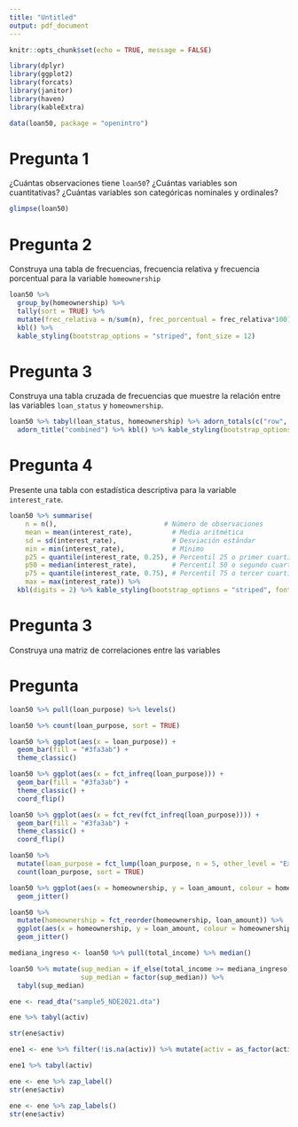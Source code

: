 ```yaml
---
title: "Untitled"
output: pdf_document
---
```


```r
knitr::opts_chunk$set(echo = TRUE, message = FALSE)
```


```r
library(dplyr)
library(ggplot2)
library(forcats)
library(janitor)
library(haven)
library(kableExtra)
```

```r
data(loan50, package = "openintro")
```


# Pregunta 1

¿Cuántas observaciones tiene `loan50`? ¿Cuántas variables son cuantitativas? ¿Cuántas variables son categóricas nominales y ordinales?  

```r
glimpse(loan50)
```

# Pregunta 2

Construya una tabla de frecuencias, frecuencia relativa y frecuencia porcentual para la variable `homeownership`

```r
loan50 %>%
  group_by(homeownership) %>%
  tally(sort = TRUE) %>% 
  mutate(frec_relativa = n/sum(n), frec_porcentual = frec_relativa*100) %>%
  kbl() %>%
  kable_styling(bootstrap_options = "striped", font_size = 12)
```

# Pregunta 3

Construya una tabla cruzada de frecuencias que muestre la relación entre las variables `loan_status` y `homeownership`. 

```r
loan50 %>% tabyl(loan_status, homeownership) %>% adorn_totals(c("row", "col")) %>%
  adorn_title("combined") %>% kbl() %>% kable_styling(bootstrap_options = "striped", font_size = 12)
```

# Pregunta 4

Presente una tabla con estadística descriptiva para la variable `interest_rate`.

```r
loan50 %>% summarise(
    n = n(),                           # Número de observaciones
    mean = mean(interest_rate),          # Media aritmética
    sd = sd(interest_rate),              # Desviación estándar
    min = min(interest_rate),            # Mínimo
    p25 = quantile(interest_rate, 0.25), # Percentil 25 o primer cuartil
    p50 = median(interest_rate),         # Percentil 50 o segundo cuartil
    p75 = quantile(interest_rate, 0.75), # Percentil 75 o tercer cuartil
    max = max(interest_rate)) %>%
  kbl(digits = 2) %>% kable_styling(bootstrap_options = "striped", font_size = 13)
```

# Pregunta 3

Construya una matriz de correlaciones entre las variables


# Pregunta

```r
loan50 %>% pull(loan_purpose) %>% levels()
```


```r
loan50 %>% count(loan_purpose, sort = TRUE)
```


```r
loan50 %>% ggplot(aes(x = loan_purpose)) + 
  geom_bar(fill = "#3fa3ab") + 
  theme_classic()
```

```r
loan50 %>% ggplot(aes(x = fct_infreq(loan_purpose))) + 
  geom_bar(fill = "#3fa3ab") + 
  theme_classic() +
  coord_flip()
```

```r
loan50 %>% ggplot(aes(x = fct_rev(fct_infreq(loan_purpose)))) + 
  geom_bar(fill = "#3fa3ab") + 
  theme_classic() +
  coord_flip()
```


```r
loan50 %>%
  mutate(loan_purpose = fct_lump(loan_purpose, n = 5, other_level = "Extra")) %>%
  count(loan_purpose, sort = TRUE)
```

```r
loan50 %>% ggplot(aes(x = homeownership, y = loan_amount, colour = homeownership)) +
  geom_jitter()
```

```r
loan50 %>% 
  mutate(homeownership = fct_reorder(homeownership, loan_amount)) %>%
  ggplot(aes(x = homeownership, y = loan_amount, colour = homeownership)) +
  geom_jitter()
```

```r
mediana_ingreso <- loan50 %>% pull(total_income) %>% median()

loan50 %>% mutate(sup_median = if_else(total_income >= mediana_ingreso, "Mayor a mediana", "Menor a mediana"),
                  sup_median = factor(sup_median)) %>% 
  tabyl(sup_median)


```



```r
ene <- read_dta("sample5_NDE2021.dta")
```

```r
ene %>% tabyl(activ)
```


```r
str(ene$activ)
```

```r
ene1 <- ene %>% filter(!is.na(activ)) %>% mutate(activ = as_factor(activ))
```

```r
ene1 %>% tabyl(activ)
```



```r
ene <- ene %>% zap_label()
str(ene$activ)
```

```r
ene <- ene %>% zap_labels()
str(ene$activ)
```





